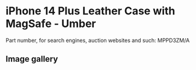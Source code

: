 
# iPhone 14 Plus Leather Case with MagSafe - Umber

Part number, for search engines, auction websites and such: MPPD3ZM/A

## Image gallery

<div style={{ width: '100%', maxWidth: '768px' }}>
<GalleryComponent
    images={[
      {
        original: "/everysource/MPPD3.webp",
        thumbnail: "/everypreview/MPPD3.webp",
      },
      {
        original: "/everysource/MPPD3_AV1.webp",
        thumbnail: "/everypreview/MPPD3_AV1.webp",
      },
      {
        original: "/everysource/MPPD3_AV2.webp",
        thumbnail: "/everypreview/MPPD3_AV2.webp",
      },
      {
        original: "/everysource/MPPD3_AV3.webp",
        thumbnail: "/everypreview/MPPD3_AV3.webp",
      },
      {
        original: "/everysource/MPPD3_AV4.webp",
        thumbnail: "/everypreview/MPPD3_AV4.webp",
      },
      {
        original: "/everysource/MPPD3_AV5.webp",
        thumbnail: "/everypreview/MPPD3_AV5.webp",
      }
    ]}
  />
</div>